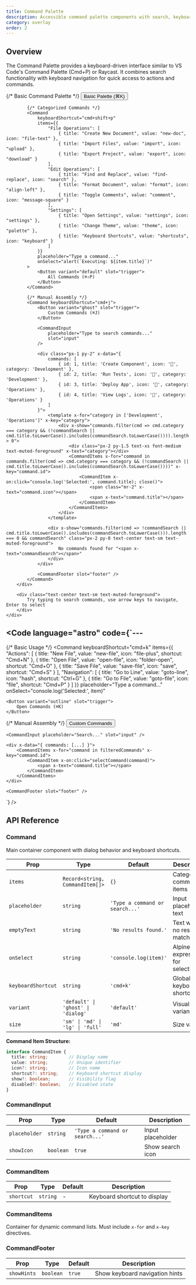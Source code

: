 ```yaml
---
title: Command Palette
description: Accessible command palette components with search, keyboard navigation, and Alpine.js state management inspired by VS Code's command palette
category: overlay
order: 2
---
```



## Overview

The Command Palette provides a keyboard-driven interface similar to VS Code's Command Palette (Cmd+P) or Raycast. It combines search functionality with keyboard navigation for quick access to actions and commands.

<div class="preview-container">
    <div class="space-y-6">
        <div class="flex flex-wrap gap-4 justify-center">
            {/* Basic Command Palette */}
            <Command 
                keyboardShortcut="cmd+k"
                items={{
                    "Actions": [
                        { title: "New File", value: "new-file", icon: "file-plus", shortcut: "Cmd+N" },
                        { title: "Open File", value: "open-file", icon: "folder-open", shortcut: "Cmd+O" },
                        { title: "Save File", value: "save-file", icon: "save", shortcut: "Cmd+S" },
                        { title: "Find in Files", value: "find", icon: "search", shortcut: "Cmd+Shift+F" }
                    ],
                    "Navigation": [
                        { title: "Go to Line", value: "goto-line", icon: "hash", shortcut: "Ctrl+G" },
                        { title: "Go to File", value: "goto-file", icon: "file", shortcut: "Cmd+P" },
                        { title: "Go to Symbol", value: "goto-symbol", icon: "hash", shortcut: "Cmd+Shift+O" }
                    ]
                }}
                onSelect="console.log('Selected:', item)"
            >
                <Button variant="outline" slot="trigger">
                    Basic Palette (⌘K)
                </Button>
            </Command>

            {/* Categorized Commands */}
            <Command 
                keyboardShortcut="cmd+shift+p"
                items={{
                    "File Operations": [
                        { title: "Create New Document", value: "new-doc", icon: "file-text" },
                        { title: "Import Files", value: "import", icon: "upload" },
                        { title: "Export Project", value: "export", icon: "download" }
                    ],
                    "Edit Operations": [
                        { title: "Find and Replace", value: "find-replace", icon: "search" },
                        { title: "Format Document", value: "format", icon: "align-left" },
                        { title: "Toggle Comments", value: "comment", icon: "message-square" }
                    ],
                    "Settings": [
                        { title: "Open Settings", value: "settings", icon: "settings" },
                        { title: "Change Theme", value: "theme", icon: "palette" },
                        { title: "Keyboard Shortcuts", value: "shortcuts", icon: "keyboard" }
                    ]
                }}
                placeholder="Type a command..."
                onSelect="alert(`Executing: ${item.title}`)"
            >
                <Button variant="default" slot="trigger">
                    All Commands (⌘⇧P)
                </Button>
            </Command>

            {/* Manual Assembly */}
            <Command keyboardShortcut="cmd+j">
                <Button variant="ghost" slot="trigger">
                    Custom Commands (⌘J)
                </Button>
                
                <CommandInput 
                    placeholder="Type to search commands..."
                    slot="input"
                />
                
                <div class="px-1 py-2" x-data="{
                    commands: [
                        { id: 1, title: 'Create Component', icon: '🧩', category: 'Development' },
                        { id: 2, title: 'Run Tests', icon: '🧪', category: 'Development' },
                        { id: 3, title: 'Deploy App', icon: '🚀', category: 'Operations' },
                        { id: 4, title: 'View Logs', icon: '📄', category: 'Operations' }
                    ]
                }">
                    <template x-for="category in ['Development', 'Operations']" x-key="category">
                        <div x-show="commands.filter(cmd => cmd.category === category && (!commandSearch || cmd.title.toLowerCase().includes(commandSearch.toLowerCase()))).length > 0">
                            <div class="px-2 py-1.5 text-xs font-medium text-muted-foreground" x-text="category"></div>
                            <CommandItems x-for="command in commands.filter(cmd => cmd.category === category && (!commandSearch || cmd.title.toLowerCase().includes(commandSearch.toLowerCase())))" x-key="command.id">
                                <CommandItem x-on:click="console.log('Selected:', command.title); close()">
                                    <span class="mr-2" x-text="command.icon"></span>
                                    <span x-text="command.title"></span>
                                </CommandItem>
                            </CommandItems>
                        </div>
                    </template>
                    
                    <div x-show="commands.filter(cmd => !commandSearch || cmd.title.toLowerCase().includes(commandSearch.toLowerCase())).length === 0 && commandSearch" class="px-2 py-8 text-center text-sm text-muted-foreground">
                        No commands found for "<span x-text="commandSearch"></span>"
                    </div>
                </div>
                
                <CommandFooter slot="footer" />
            </Command>
        </div>
        
        <div class="text-center text-sm text-muted-foreground">
            Try typing to search commands, use arrow keys to navigate, Enter to select
        </div>
    </div>
</div>

<Code
    language="astro"
    code={`---
---

{/* Basic Usage */}
<Command 
    keyboardShortcut="cmd+k"
    items={{
        "Actions": [
            { title: "New File", value: "new-file", icon: "file-plus", shortcut: "Cmd+N" },
            { title: "Open File", value: "open-file", icon: "folder-open", shortcut: "Cmd+O" },
            { title: "Save File", value: "save-file", icon: "save", shortcut: "Cmd+S" }
        ],
        "Navigation": [
            { title: "Go to Line", value: "goto-line", icon: "hash", shortcut: "Ctrl+G" },
            { title: "Go to File", value: "goto-file", icon: "file", shortcut: "Cmd+P" }
        ]
    }}
    placeholder="Type a command..."
    onSelect="console.log('Selected:', item)"
>
    <Button variant="outline" slot="trigger">
        Open Commands (⌘K)
    </Button>
</Command>

{/* Manual Assembly */}
<Command keyboardShortcut="cmd+j">
    <Button variant="ghost" slot="trigger">Custom Commands</Button>
    
    <CommandInput placeholder="Search..." slot="input" />
    
    <div x-data="{ commands: [...] }">
        <CommandItems x-for="command in filteredCommands" x-key="command.id">
            <CommandItem x-on:click="selectCommand(command)">
                <span x-text="command.title"></span>
            </CommandItem>
        </CommandItems>
    </div>
    
    <CommandFooter slot="footer" />
</Command>`}
/>

## API Reference

### Command

Main container component with dialog behavior and keyboard shortcuts.

| Prop | Type | Default | Description |
|------|------|---------|-------------|
| `items` | `Record<string, CommandItem[]>` | `{}` | Categorized command items |
| `placeholder` | `string` | `'Type a command or search...'` | Input placeholder text |
| `emptyText` | `string` | `'No results found.'` | Text when no results match |
| `onSelect` | `string` | `'console.log(item)'` | Alpine.js expression for selection |
| `keyboardShortcut` | `string` | `'cmd+k'` | Global keyboard shortcut |
| `variant` | `'default' \| 'ghost' \| 'dialog'` | `'default'` | Visual variant |
| `size` | `'sm' \| 'md' \| 'lg' \| 'full'` | `'md'` | Size variant |

**Command Item Structure:**
```typescript
interface CommandItem {
  title: string;        // Display name
  value: string;        // Unique identifier
  icon?: string;        // Icon name
  shortcut?: string;    // Keyboard shortcut display
  show?: boolean;       // Visibility flag
  disabled?: boolean;   // Disabled state
}
```

### CommandInput

| Prop | Type | Default | Description |
|------|------|---------|-------------|
| `placeholder` | `string` | `'Type a command or search...'` | Input placeholder |
| `showIcon` | `boolean` | `true` | Show search icon |

### CommandItem

| Prop | Type | Default | Description |
|------|------|---------|-------------|
| `shortcut` | `string` | - | Keyboard shortcut to display |

### CommandItems

Container for dynamic command lists. Must include `x-for` and `x-key` directives.

### CommandFooter

| Prop | Type | Default | Description |
|------|------|---------|-------------|
| `showHints` | `boolean` | `true` | Show keyboard navigation hints |